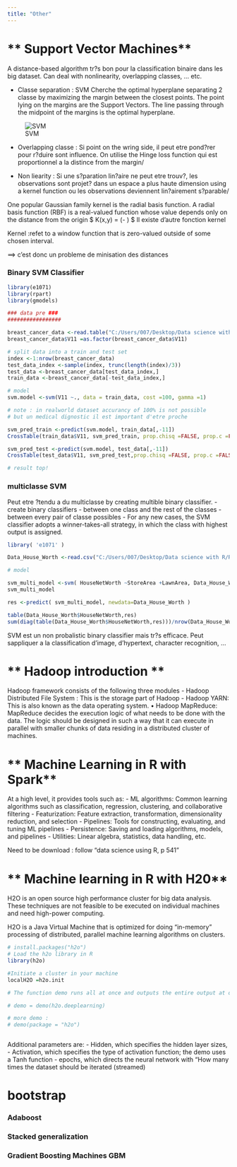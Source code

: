 ```yaml
---
title: "Other"
---
```



# ** Support Vector Machines**
A distance-based algorithm tr?s bon pour la classification binaire dans les big dataset. Can deal with nonlinearity, overlapping classes, ... etc.

- Classe separation : SVM Cherche the optimal hyperplane separating 2 classe by maximizing the margin between the closest points. The point lying on the margins are the Support Vectors. The line passing through the midpoint of the margins is the optimal hyperplane. 

![SVM](C:/Users/007/Desktop/Data science with R/R/img/SVM.PNG)

- Overlapping classe : Si point on the wring side, il peut etre pond?rer pour r?duire sont influence. On utilise the Hinge loss function qui est proportionnel a la distince from the margin/

- Non liearity : Si une s?paration lin?aire ne peut etre trouv?, les observations sont projet? dans un espace a plus haute dimension using a kernel function ou les observations deviennent lin?airement s?parable/ 

One popular Gaussian family kernel is the radial basis function. A radial basis  function (RBF) is a real-valued function whose value depends only on the distance from the origin  $ K(x,y) =  \exp(- \frac{||x-y||?}{2s?}) $ 
Il existe d'autre fonction kernel


Kernel :refet to a window function that is zero-valued outside of some chosen interval.

==> c'est donc un probleme de minisation des distances

### Binary SVM Classifier 

```r
library(e1071)
library(rpart)
library(gmodels)

### data pre ###
#################

breast_cancer_data <-read.table("C:/Users/007/Desktop/Data science with R/R/Dataset/Chapter 6/breast-cancer-wisconsin.data.txt",sep=",")
breast_cancer_data$V11 =as.factor(breast_cancer_data$V11)

# split data into a train and test set
index <-1:nrow(breast_cancer_data)
test_data_index <-sample(index, trunc(length(index)/3))
test_data <-breast_cancer_data[test_data_index,]
train_data <-breast_cancer_data[-test_data_index,]

# model
svm.model <-svm(V11 ~., data = train_data, cost =100, gamma =1)

# note : in realworld dataset accurancy of 100% is not possible 
# but un medical dignostic il est important d'etre proche

svm_pred_train <-predict(svm.model, train_data[,-11])
CrossTable(train_data$V11, svm_pred_train, prop.chisq =FALSE, prop.c =FALSE, prop.r =FALSE, dnn =c('actual default', 'predicted default'))

svm_pred_test <-predict(svm.model, test_data[,-11])
CrossTable(test_data$V11, svm_pred_test,prop.chisq =FALSE, prop.c =FALSE, prop.r =FALSE, dnn =c('actual default', 'predicted default'))

# result top! 

```


### multiclasse SVM
Peut etre ?tendu a du multiclasse by creating multible binary classifier.
  - create binary classifiers
      - between one class and the rest of the classes
      - between every pair of classe possibles
  - For any new cases, the SVM classifier adopts a winner-takes-all strategy, in which the class with highest output is assigned.

```r
library( 'e1071' )

Data_House_Worth <-read.csv("C:/Users/007/Desktop/Data science with R/R/Dataset/Chapter 6//House Worth Data.csv",header=TRUE)

# model

svm_multi_model <-svm( HouseNetWorth ~StoreArea +LawnArea, Data_House_Worth )
svm_multi_model

res <-predict( svm_multi_model, newdata=Data_House_Worth )

table(Data_House_Worth$HouseNetWorth,res)
sum(diag(table(Data_House_Worth$HouseNetWorth,res)))/nrow(Data_House_Worth)
```

SVM est un non probalistic binary classifier mais tr?s efficace. Peut sappliquer a la classification d'image, d'hypertext, character recognition, ...



# ** Hadoop introduction **   

Hadoop framework consists of the following three modules
  - Hadoop Distributed File System : This is the storage part of Hadoop 
  - Hadoop YARN: This is also known as the data operating system. 
•	 Hadoop MapReduce: MapReduce decides the execution logic
of what needs to be done with the data. The logic should be
designed in such a way that it can execute in parallel with smaller
chunks of data residing in a distributed cluster of machines.

# ** Machine Learning in R with Spark**
At a high level, it provides tools such as:
  - ML algorithms: Common learning algorithms such as classification, regression, clustering, and collaborative filtering
  - Featurization: Feature extraction, transformation, dimensionality reduction, and selection
  - Pipelines: Tools for constructing, evaluating, and tuning ML pipelines
  - Persistence: Saving and loading algorithms, models, and pipelines
  - Utilities: Linear algebra, statistics, data handling, etc.

Need to be download : follow "data science using R, p 541"
 
# ** Machine learning in R with H20**
H2O  is an open source high performance cluster for big data analysis. These techniques are not feasible to be executed on individual machines and need high-power computing.

H2O is a Java Virtual Machine that is optimized for doing “in-memory” processing of distributed, parallel machine learning algorithms on clusters. 


```r
# install.packages("h2o")
# Load the h2o library in R
library(h2o)

#Initiate a cluster in your machine
localH2O =h2o.init

# The function demo runs all at once and outputs the entire output at one go. However, for better understanding of what the function does, we have split the output and explainedeach part in detail.

# demo = demo(h2o.deeplearning)

# more demo : 
# demo(package = "h2o")



```

Additional parameters are:
  - Hidden, which specifies the hidden layer sizes,
  - Activation, which specifies the type of activation function; the demo uses a Tanh function
  - epochs, which directs the neural network with “How many times the dataset should be iterated (streamed)  
  


  
  
# **bootstrap**


### Adaboost
### Stacked generalization 
### Gradient Boosting Machines GBM





  


